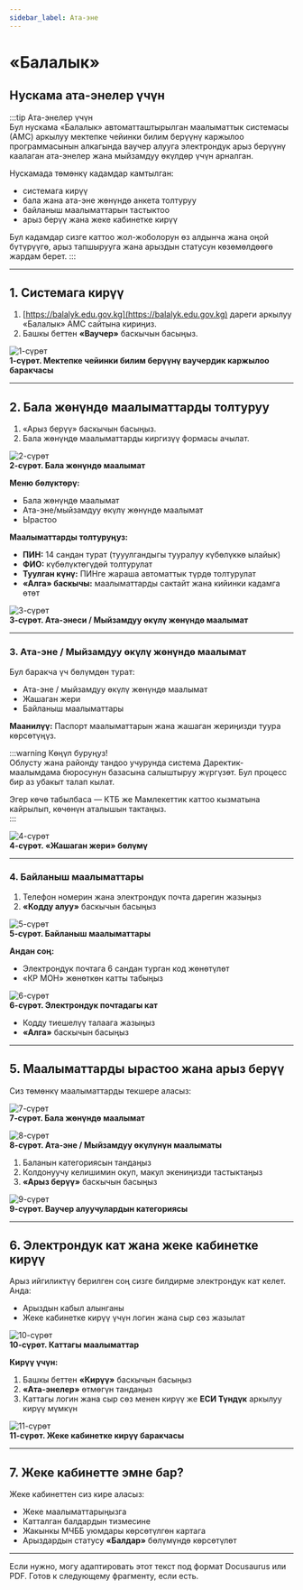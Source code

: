 ```yaml
---
sidebar_label: Ата-эне
---
```


# «Балалык»  
## Нускама ата-энелер үчүн

:::tip Ата-энелер үчүн  
Бул нускама «Балалык» автоматташтырылган маалыматтык системасы (АМС) аркылуу мектепке чейинки билим берүүнү каржылоо программасынын алкагында ваучер алууга электрондук арыз берүүнү каалаган ата-энелер жана мыйзамдуу өкүлдөр үчүн арналган.  

Нускамада төмөнкү кадамдар камтылган:

- системага кирүү  
- бала жана ата-эне жөнүндө анкета толтуруу  
- байланыш маалыматтарын тастыктоо  
- арыз берүү жана жеке кабинетке кирүү  

Бул кадамдар сизге каттоо жол-жоболорун өз алдынча жана оңой бүтүрүүгө, арыз тапшырууга жана арыздын статусун көзөмөлдөөгө жардам берет.
:::

---

## 1. Системага кирүү

1. [https://balalyk.edu.gov.kg](https://balalyk.edu.gov.kg) дареги аркылуу «Балалык» АМС сайтына кириңиз.  
2. Башкы беттен **«Ваучер»** баскычын басыңыз.

![1-сүрөт](/img/vaucher/parentkg/pic1.png)  
**1-сүрөт. Мектепке чейинки билим берүүнү ваучердик каржылоо баракчасы**

---

## 2. Бала жөнүндө маалыматтарды толтуруу

1. «Арыз берүү» баскычын басыңыз.  
2. Бала жөнүндө маалыматтарды киргизүү формасы ачылат.

![2-сүрөт](/img/vaucher/parentkg/pic2.png)  
**2-сүрөт. Бала жөнүндө маалымат**

**Меню бөлүктөрү:**
- Бала жөнүндө маалымат  
- Ата-эне/мыйзамдуу өкүлү жөнүндө маалымат  
- Ырастоо  

**Маалыматтарды толтуруңуз:**
- **ПИН:** 14 сандан турат (тууулгандыгы тууралуу күбөлүккө ылайык)  
- **ФИО:** күбөлүктөгүдөй толтурулат  
- **Туулган күнү:** ПИНге жараша автоматтык түрдө толтурулат  
- **«Алга» баскычы:** маалыматтарды сактайт жана кийинки кадамга өтөт

![3-сүрөт](/img/vaucher/parentkg/pic3.png)  
**3-сүрөт. Ата-энеси / Мыйзамдуу өкүлү жөнүндө маалымат**

---

### 3. Ата-эне / Мыйзамдуу өкүлү жөнүндө маалымат

Бул баракча үч бөлүмдөн турат:
- Ата-эне / мыйзамдуу өкүлү жөнүндө маалымат  
- Жашаган жери  
- Байланыш маалыматтары  

**Маанилүү:** Паспорт маалыматтарын жана жашаган жериңизди туура көрсөтүңүз.

:::warning Көңүл буруңуз!  
Облусту жана районду тандоо учурунда система Даректик-маалымдама бюросунун базасына салыштыруу жүргүзөт. Бул процесс бир аз убакыт талап кылат.  

Эгер көчө табылбаса — КТБ же Мамлекеттик каттоо кызматына кайрылып, көчөнүн аталышын тактаңыз.  
:::

![4-сүрөт](/img/vaucher/parentkg/pic4.png)  
**4-сүрөт. «Жашаган жери» бөлүмү**

---

### 4. Байланыш маалыматтары

1. Телефон номерин жана электрондук почта дарегин жазыңыз  
2. **«Кодду алуу»** баскычын басыңыз

![5-сүрөт](/img/vaucher/parentkg/pic5.png)  
**5-сүрөт. Байланыш маалыматтары**

**Андан соң:**
- Электрондук почтага 6 сандан турган код жөнөтүлөт  
- «КР МОН» жөнөткөн катты табыңыз  

![6-сүрөт](/img/vaucher/parentkg/pic6.png)  
**6-сүрөт. Электрондук почтадагы кат**

- Кодду тиешелүү талаага жазыңыз  
- **«Алга»** баскычын басыңыз

---

## 5. Маалыматтарды ырастоо жана арыз берүү

Сиз төмөнкү маалыматтарды текшере аласыз:

![7-сүрөт](/img/vaucher/parentkg/pic7.png)  
**7-сүрөт. Бала жөнүндө маалымат**

![8-сүрөт](/img/vaucher/parentkg/pic8.png)  
**8-сүрөт. Ата-эне / Мыйзамдуу өкүлүнүн маалыматы**

1. Баланын категориясын тандаңыз  
2. Колдонуучу келишимин окуп, макул экениңизди тастыктаңыз  
3. **«Арыз берүү»** баскычын басыңыз

![9-сүрөт](/img/vaucher/parentkg/pic9.png)  
**9-сүрөт. Ваучер алуучулардын категориясы**

---

## 6. Электрондук кат жана жеке кабинетке кирүү

Арыз ийгиликтүү берилген соң сизге билдирме электрондук кат келет. Анда:
- Арыздын кабыл алынганы  
- Жеке кабинетке кирүү үчүн логин жана сыр сөз жазылат

![10-сүрөт](/img/vaucher/parentkg/pic10.png)  
**10-сүрөт. Каттагы маалыматтар**

**Кирүү үчүн:**
1. Башкы беттен **«Кирүү»** баскычын басыңыз  
2. **«Ата-энелер»** өтмөгүн тандаңыз  
3. Каттагы логин жана сыр сөз менен кирүү же **ЕСИ Түндүк** аркылуу кирүү мүмкүн

![11-сүрөт](/img/vaucher/parentkg/pic11.png)  
**11-сүрөт. Жеке кабинетке кирүү баракчасы**

---

## 7. Жеке кабинетте эмне бар?

Жеке кабинеттен сиз кире аласыз:
- Жеке маалыматтарыңызга  
- Катталган балдардын тизмесине  
- Жакынкы МЧББ уюмдары көрсөтүлгөн картага  
- Арыздардын статусу **«Балдар»** бөлүмүндө көрсөтүлөт

---

Если нужно, могу адаптировать этот текст под формат Docusaurus или PDF. Готов к следующему фрагменту, если есть.
